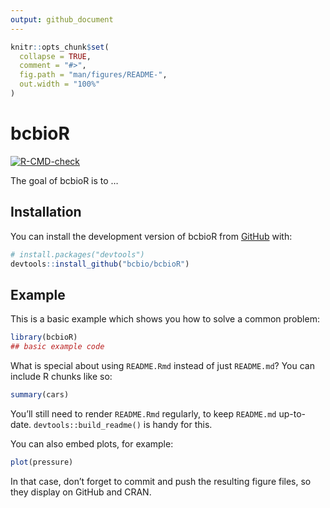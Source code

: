 ```yaml
---
output: github_document
---
```


```r
knitr::opts_chunk$set(
  collapse = TRUE,
  comment = "#>",
  fig.path = "man/figures/README-",
  out.width = "100%"
)
```

# bcbioR

<!-- badges: start -->
  [![R-CMD-check](https://github.com/bcbio/bcbioR/actions/workflows/R-CMD-check.yaml/badge.svg)](https://github.com/bcbio/bcbioR/actions/workflows/R-CMD-check.yaml)
  <!-- badges: end -->
  
The goal of bcbioR is to ...

## Installation

You can install the development version of bcbioR from [GitHub](https://github.com/) with:

``` r
# install.packages("devtools")
devtools::install_github("bcbio/bcbioR")
```

## Example

This is a basic example which shows you how to solve a common problem:

```r
library(bcbioR)
## basic example code
```

What is special about using `README.Rmd` instead of just `README.md`? You can include R chunks like so:

```r
summary(cars)
```

You'll still need to render `README.Rmd` regularly, to keep `README.md` up-to-date. `devtools::build_readme()` is handy for this.

You can also embed plots, for example:

```r
plot(pressure)
```

In that case, don't forget to commit and push the resulting figure files, so they display on GitHub and CRAN.
